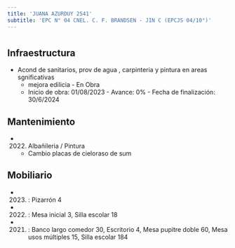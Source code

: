 ```yaml
---
title: 'JUANA AZURDUY 2541'
subtitle: 'EPC N° 04 CNEL. C. F. BRANDSEN - JIN C (EPCJS 04/10°)'
---
```


#
## Infraestructura

* Acond de sanitarios, prov de agua , carpinteria y pintura en areas sgnificativas 
    + mejora edilicia - En Obra 
    + Inicio de obra: 01/08/2023 - Avance: 0% - Fecha de finalización: 30/6/2024 






## Mantenimiento

*  (2022) Albañileria / Pintura 
    + Cambio placas de cieloraso de sum





## Mobiliario

*  (2023) : Pizarrón 4 

*  (2022) : Mesa inicial 3, Silla escolar 18 

*  (2021) : Banco largo comedor 30, Escritorio 4, Mesa pupitre doble 60, Mesa usos múltiples 15, Silla escolar 184 



